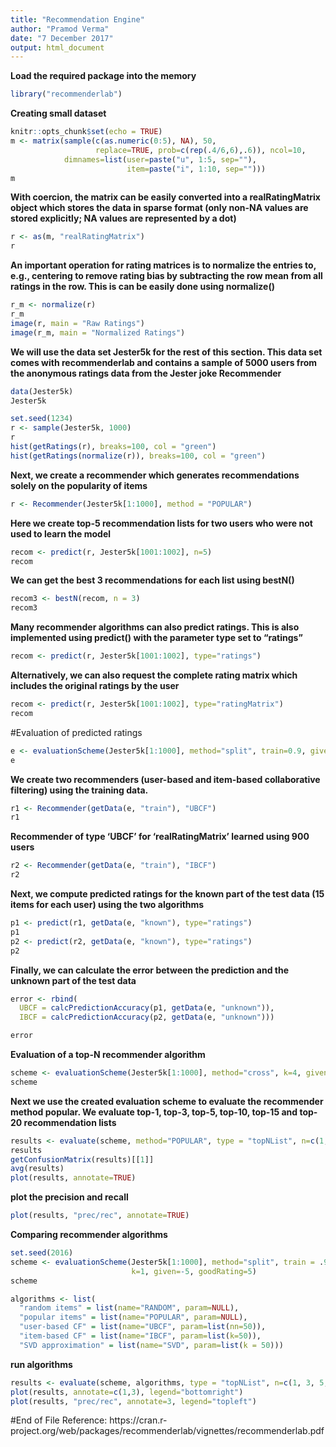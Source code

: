 ---
title: "Recommendation Engine"
author: "Pramod Verma"
date: "7 December 2017"
output: html_document
---


**Load the required package into the memory**
```{r, warning=FALSE, message=FALSE}
library("recommenderlab")
```


**Creating small dataset**
```{r}
knitr::opts_chunk$set(echo = TRUE)
m <- matrix(sample(c(as.numeric(0:5), NA), 50,
                   replace=TRUE, prob=c(rep(.4/6,6),.6)), ncol=10,
            dimnames=list(user=paste("u", 1:5, sep=""),
                          item=paste("i", 1:10, sep="")))
m
```


**With coercion, the matrix can be easily converted into a realRatingMatrix object which stores
the data in sparse format (only non-NA values are stored explicitly; NA values are represented by a dot)**
```{r}
r <- as(m, "realRatingMatrix")
r
```

**An important operation for rating matrices is to normalize the entries to, e.g., centering to
remove rating bias by subtracting the row mean from all ratings in the row. This is can be
easily done using normalize()**
```{r}
r_m <- normalize(r)
r_m
image(r, main = "Raw Ratings")
image(r_m, main = "Normalized Ratings")
```

**We will use the data set Jester5k for the rest of this section. This data set comes with recommenderlab
and contains a sample of 5000 users from the anonymous ratings data from the Jester joke Recommender**
```{r}
data(Jester5k)
Jester5k

set.seed(1234)
r <- sample(Jester5k, 1000)
r
hist(getRatings(r), breaks=100, col = "green")
hist(getRatings(normalize(r)), breaks=100, col = "green")
```

**Next, we create a recommender which generates recommendations solely on the popularity of items**

```{r}
r <- Recommender(Jester5k[1:1000], method = "POPULAR")
```

**Here we create top-5 recommendation lists for two users who were not used to learn the model**
```{r}
recom <- predict(r, Jester5k[1001:1002], n=5)
recom
```


**We can get the best 3 recommendations for each list using bestN()**
```{r}
recom3 <- bestN(recom, n = 3)
recom3
```


**Many recommender algorithms can also predict ratings. This is also implemented using
predict() with the parameter type set to "ratings"**
```{r}
recom <- predict(r, Jester5k[1001:1002], type="ratings")
```

**Alternatively, we can also request the complete rating matrix which includes the original
ratings by the user**
```{r}
recom <- predict(r, Jester5k[1001:1002], type="ratingMatrix")
recom
```

#Evaluation of predicted ratings
```{r}
e <- evaluationScheme(Jester5k[1:1000], method="split", train=0.9, given=15, goodRating=5)
e
```

**We create two recommenders (user-based and item-based collaborative filtering) using the
training data.**
```{r}
r1 <- Recommender(getData(e, "train"), "UBCF")
r1
```


**Recommender of type 'UBCF' for 'realRatingMatrix' learned using 900 users**
```{r}
r2 <- Recommender(getData(e, "train"), "IBCF")
r2
```


**Next, we compute predicted ratings for the known part of the test data (15 items for each user) 
using the two algorithms**
```{r}
p1 <- predict(r1, getData(e, "known"), type="ratings")
p1
p2 <- predict(r2, getData(e, "known"), type="ratings")
p2
```


**Finally, we can calculate the error between the prediction and the unknown part of the test data**
```{r}
error <- rbind(
  UBCF = calcPredictionAccuracy(p1, getData(e, "unknown")),
  IBCF = calcPredictionAccuracy(p2, getData(e, "unknown")))

error
```


**Evaluation of a top-N recommender algorithm**
```{r}
scheme <- evaluationScheme(Jester5k[1:1000], method="cross", k=4, given=3, goodRating=5)
scheme
```


**Next we use the created evaluation scheme to evaluate the recommender method popular.
We evaluate top-1, top-3, top-5, top-10, top-15 and top-20 recommendation lists**
```{r}
results <- evaluate(scheme, method="POPULAR", type = "topNList", n=c(1,3,5,10,15,20))
results
getConfusionMatrix(results)[[1]]
avg(results)
plot(results, annotate=TRUE)
```


**plot the precision and recall**
```{r}
plot(results, "prec/rec", annotate=TRUE)
```

**Comparing recommender algorithms**
```{r}
set.seed(2016)
scheme <- evaluationScheme(Jester5k[1:1000], method="split", train = .9,
                           k=1, given=-5, goodRating=5)
scheme

algorithms <- list(
  "random items" = list(name="RANDOM", param=NULL),
  "popular items" = list(name="POPULAR", param=NULL),
  "user-based CF" = list(name="UBCF", param=list(nn=50)),
  "item-based CF" = list(name="IBCF", param=list(k=50)),
  "SVD approximation" = list(name="SVD", param=list(k = 50)))
```

**run algorithms**
```{r}
results <- evaluate(scheme, algorithms, type = "topNList", n=c(1, 3, 5, 10, 15, 20))
plot(results, annotate=c(1,3), legend="bottomright")
plot(results, "prec/rec", annotate=3, legend="topleft")

```

#End of File
Reference: https://cran.r-project.org/web/packages/recommenderlab/vignettes/recommenderlab.pdf


